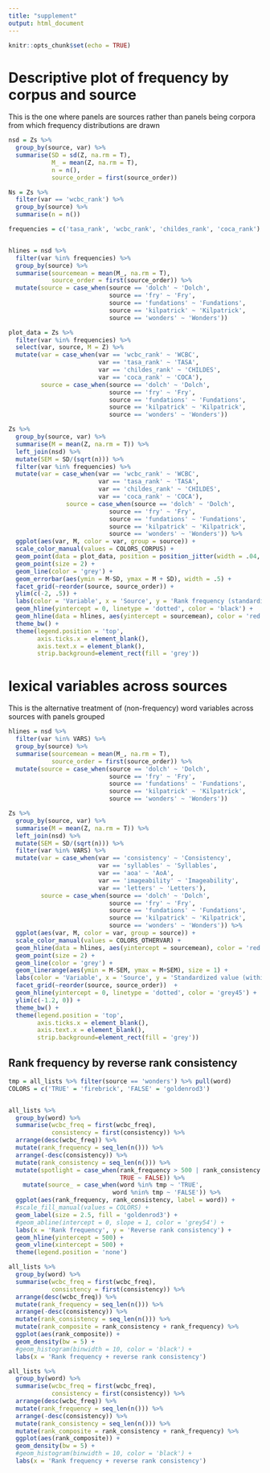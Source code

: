 ```yaml
---
title: "supplement"
output: html_document
---
```


```r
knitr::opts_chunk$set(echo = TRUE)
```




# Descriptive plot of frequency by corpus and source
This is the one where panels are sources rather than panels being corpora from which frequency distributions are drawn

```r
nsd = Zs %>% 
  group_by(source, var) %>% 
  summarise(SD = sd(Z, na.rm = T),
            M_ = mean(Z, na.rm = T),
            n = n(),
            source_order = first(source_order))

Ns = Zs %>% 
  filter(var == 'wcbc_rank') %>% 
  group_by(source) %>% 
  summarise(n = n())

frequencies = c('tasa_rank', 'wcbc_rank', 'childes_rank', 'coca_rank')


hlines = nsd %>% 
  filter(var %in% frequencies) %>% 
  group_by(source) %>% 
  summarise(sourcemean = mean(M_, na.rm = T),
            source_order = first(source_order)) %>% 
  mutate(source = case_when(source == 'dolch' ~ 'Dolch',
                            source == 'fry' ~ 'Fry',
                            source == 'fundations' ~ 'Fundations',
                            source == 'kilpatrick' ~ 'Kilpatrick',
                            source == 'wonders' ~ 'Wonders'))

plot_data = Zs %>% 
  filter(var %in% frequencies) %>% 
  select(var, source, M = Z) %>% 
  mutate(var = case_when(var == 'wcbc_rank' ~ 'WCBC',
                         var == 'tasa_rank' ~ 'TASA',
                         var == 'childes_rank' ~ 'CHILDES',
                         var == 'coca_rank' ~ 'COCA'),
         source = case_when(source == 'dolch' ~ 'Dolch',
                            source == 'fry' ~ 'Fry',
                            source == 'fundations' ~ 'Fundations',
                            source == 'kilpatrick' ~ 'Kilpatrick',
                            source == 'wonders' ~ 'Wonders'))

Zs %>% 
  group_by(source, var) %>% 
  summarise(M = mean(Z, na.rm = T)) %>% 
  left_join(nsd) %>% 
  mutate(SEM = SD/(sqrt(n))) %>%
  filter(var %in% frequencies) %>% 
  mutate(var = case_when(var == 'wcbc_rank' ~ 'WCBC',
                         var == 'tasa_rank' ~ 'TASA',
                         var == 'childes_rank' ~ 'CHILDES',
                         var == 'coca_rank' ~ 'COCA'),
                source = case_when(source == 'dolch' ~ 'Dolch',
                            source == 'fry' ~ 'Fry',
                            source == 'fundations' ~ 'Fundations',
                            source == 'kilpatrick' ~ 'Kilpatrick',
                            source == 'wonders' ~ 'Wonders')) %>% 
  ggplot(aes(var, M, color = var, group = source)) +
  scale_color_manual(values = COLORS_CORPUS) +
  geom_point(data = plot_data, position = position_jitter(width = .04, height = .01), size = .01, color = 'grey') +
  geom_point(size = 2) +
  geom_line(color = 'grey') +
  geom_errorbar(aes(ymin = M-SD, ymax = M + SD), width = .5) +
  facet_grid(~reorder(source, source_order)) +
  ylim(c(-2, .5)) +
  labs(color = 'Variable', x = 'Source', y = 'Rank frequency (standardized)') +
  geom_hline(yintercept = 0, linetype = 'dotted', color = 'black') +
  geom_hline(data = hlines, aes(yintercept = sourcemean), color = 'red', linetype = 'dashed', alpha = .5) +
  theme_bw() +
  theme(legend.position = 'top',
        axis.ticks.x = element_blank(), 
        axis.text.x = element_blank(),
        strip.background=element_rect(fill = 'grey'))

```



# lexical variables across sources
This is the alternative treatment of (non-frequency) word variables across sources with panels grouped 
```r

hlines = nsd %>% 
  filter(var %in% VARS) %>% 
  group_by(source) %>% 
  summarise(sourcemean = mean(M_, na.rm = T),
            source_order = first(source_order)) %>% 
  mutate(source = case_when(source == 'dolch' ~ 'Dolch',
                            source == 'fry' ~ 'Fry',
                            source == 'fundations' ~ 'Fundations',
                            source == 'kilpatrick' ~ 'Kilpatrick',
                            source == 'wonders' ~ 'Wonders'))

Zs %>% 
  group_by(source, var) %>% 
  summarise(M = mean(Z, na.rm = T)) %>% 
  left_join(nsd) %>% 
  mutate(SEM = SD/(sqrt(n))) %>%
  filter(var %in% VARS) %>% 
  mutate(var = case_when(var == 'consistency' ~ 'Consistency',
                         var == 'syllables' ~ 'Syllables',
                         var == 'aoa' ~ 'AoA',
                         var == 'imageability' ~ 'Imageability',
                         var == 'letters' ~ 'Letters'),
         source = case_when(source == 'dolch' ~ 'Dolch',
                            source == 'fry' ~ 'Fry',
                            source == 'fundations' ~ 'Fundations',
                            source == 'kilpatrick' ~ 'Kilpatrick',
                            source == 'wonders' ~ 'Wonders')) %>% 
  ggplot(aes(var, M, color = var, group = source)) +
  scale_color_manual(values = COLORS_OTHERVAR) +
  geom_hline(data = hlines, aes(yintercept = sourcemean), color = 'red', linetype = 'dashed') +
  geom_point(size = 2) +
  geom_line(color = 'grey') +
  geom_linerange(aes(ymin = M-SEM, ymax = M+SEM), size = 1) +
  labs(color = 'Variable', x = 'Source', y = 'Standardized value (within WCBC)') +
  facet_grid(~reorder(source, source_order))  +
  geom_hline(yintercept = 0, linetype = 'dotted', color = 'grey45') +
  ylim(c(-1.2, 0)) +
  theme_bw() +
  theme(legend.position = 'top',
        axis.ticks.x = element_blank(), 
        axis.text.x = element_blank(),
        strip.background=element_rect(fill = 'grey'))

```



## Rank frequency by reverse rank consistency

```r
tmp = all_lists %>% filter(source == 'wonders') %>% pull(word)
COLORS = c('TRUE' = 'firebrick', 'FALSE' = 'goldenrod3')


all_lists %>% 
  group_by(word) %>% 
  summarise(wcbc_freq = first(wcbc_freq),
            consistency = first(consistency)) %>% 
  arrange(desc(wcbc_freq)) %>% 
  mutate(rank_frequency = seq_len(n())) %>%
  arrange(-desc(consistency)) %>% 
  mutate(rank_consistency = seq_len(n())) %>% 
  mutate(spotlight = case_when(rank_frequency > 500 | rank_consistency > 500 ~ TRUE,
                               TRUE ~ FALSE)) %>% 
    mutate(source_ = case_when(word %in% tmp ~ 'TRUE', 
                             word %nin% tmp ~ 'FALSE')) %>% 
  ggplot(aes(rank_frequency, rank_consistency, label = word)) +
  #scale_fill_manual(values = COLORS) +
  geom_label(size = 2.5, fill = 'goldenrod3') +
  #geom_abline(intercept = 0, slope = 1, color = 'grey54') +
  labs(x = 'Rank frequency', y = 'Reverse rank consistency') +
  geom_hline(yintercept = 500) +
  geom_vline(xintercept = 500) +
  theme(legend.position = 'none')


```


```r

all_lists %>% 
  group_by(word) %>% 
  summarise(wcbc_freq = first(wcbc_freq),
            consistency = first(consistency)) %>% 
  arrange(desc(wcbc_freq)) %>% 
  mutate(rank_frequency = seq_len(n())) %>%
  arrange(-desc(consistency)) %>% 
  mutate(rank_consistency = seq_len(n())) %>% 
  mutate(rank_composite = rank_consistency + rank_frequency) %>% 
  ggplot(aes(rank_composite)) +
  geom_density(bw = 5) +
  #geom_histogram(binwidth = 10, color = 'black') +
  labs(x = 'Rank frequency + reverse rank consistency')

```


```r


all_lists %>% 
  group_by(word) %>% 
  summarise(wcbc_freq = first(wcbc_freq),
            consistency = first(consistency)) %>% 
  arrange(desc(wcbc_freq)) %>% 
  mutate(rank_frequency = seq_len(n())) %>%
  arrange(-desc(consistency)) %>% 
  mutate(rank_consistency = seq_len(n())) %>% 
  mutate(rank_composite = rank_consistency + rank_frequency) %>% 
  ggplot(aes(rank_composite)) +
  geom_density(bw = 5) +
  #geom_histogram(binwidth = 10, color = 'black') +
  labs(x = 'Rank frequency + reverse rank consistency')

```